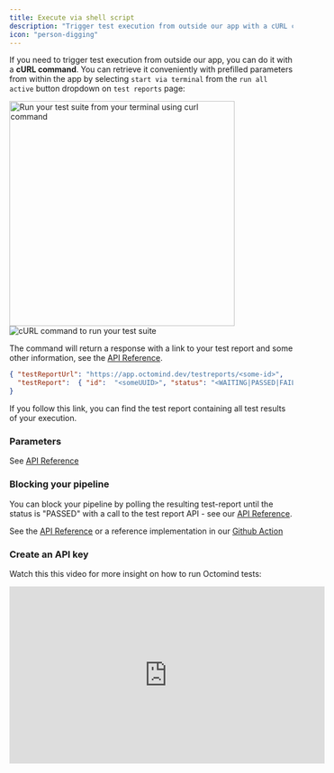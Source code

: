 ```yaml
---
title: Execute via shell script
description: "Trigger test execution from outside our app with a cURL command"
icon: "person-digging"
---
```


If you need to trigger test execution from outside our app, you can do it with a **cURL command**.
You can retrieve it conveniently with prefilled parameters from within the app by selecting `start via terminal` from the `run all active` button dropdown on `test reports` page:

<Frame caption="Run your test suite from your terminal using curl command, 05/2025">
  <img
    src="/images/run/run-from-terminal.png"
    alt="Run your test suite from your terminal using curl command"
    width="400"
  />
</Frame>

<div class="mt-8" />

<Frame caption="cURL command to run your test suite, 05/2025">
  <img
    src="/images/run/run-curl.png"
    alt="cURL command to run your test suite"
  />
</Frame>

The command will return a response with a link to your test report and some other information, see the [API Reference](/api-reference).

```JSON
{ "testReportUrl": "https://app.octomind.dev/testreports/<some-id>",
  "testReport":  { "id":  "<someUUID>", "status": "<WAITING|PASSED|FAILED>"}
}
```

If you follow this link, you can find the test report containing all test results of your execution.

### Parameters

See [API Reference](/api-reference)

### Blocking your pipeline

You can block your pipeline by polling the resulting test-report until the status is "PASSED" with a call to the test report API - see our [API Reference](/api-reference).

See the [API Reference](/api-reference) or a reference implementation in our [Github Action](https://github.com/OctoMind-dev/automagically-action-execute/blob/main/src/executeAutomagically.ts#L107)

### Create an API key

<Snippet file="snippet-apiKey.mdx" />

Watch this this video for more insight on how to run Octomind tests:

<iframe
  width="560"
  height="315"
  src="https://www.youtube.com/embed/j5w5ylOyW28?si=8-naTzE211JAeanl"
  title="YouTube video player"
  frameborder="0"
  allow="accelerometer; autoplay; clipboard-write; encrypted-media; gyroscope; picture-in-picture; web-share"
  referrerpolicy="strict-origin-when-cross-origin"
  allowfullscreen
></iframe>
